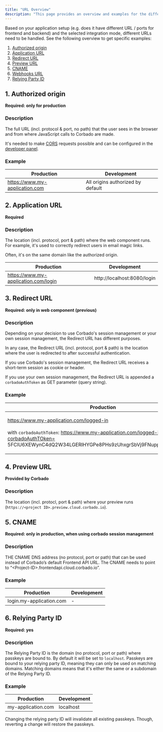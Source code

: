 ```yaml
---
title: "URL Overview"
description: "This page provides an overview and examples for the different URL types used with Corbado."
---
```


Based on your application setup (e.g. does it have different URL / ports for frontend and backend) and the selected integration mode, different URLs need to be handled. See the following overview to get specific examples:

1. [Authorized origin](#1-authorized-origin)
2. [Application URL](#2-application-url)
3. [Redirect URL](#3-redirect-url)
4. [Preview URL](#4-preview-url)
5. [CNAME](#5-cname)
6. [Webhooks URL](#6-webhooks-url)
7. [Relying Party ID](#7-relying-party-id)

## 1. Authorized origin

**Required: only for production**

### Description

The full URL (incl. protocol & port, no path) that the user sees in the browser and from where JavaScript calls to Corbado are made.

It's needed to make [CORS](/corbado-complete/helpful-guides/cross-origin-resource-sharing-cors) requests possible and can be
configured in the [developer panel](https://app.corbado.com/settings/general?tab=Authorized+origins).

### Example

| Production                     | Development                       |
|--------------------------------|-----------------------------------|
| https://www.my-application.com | All origins authorized by default |

## 2. Application URL

**Required**

### Description

The location (incl. protocol, port & path) where the web component runs.
For example, it's used to correctly redirect users in email magic links.

Often, it's on the same domain like the authorized origin.

| Production                           | Development                 |
|--------------------------------------|-----------------------------|
| https://www.my-application.com/login | http://localhost:8080/login |

## 3. Redirect URL

**Required: only in web component (previous)**

### Description

Depending on your decision to use Corbado's session management or your own session management, the Redirect URL has different purposes.

In any case, the Redirect URL (incl. protocol, port & path) is the location where the user is redirected to after successful authentication.

If you use Corbado's session management, the Redirect URL receives a short-term session as cookie or header.

If you use your own session management, the Redirect URL is appended a `corbadoAuthToken` as GET parameter (query string).

### Example

| Production                                                                                                                                                                                                               | Development                                                                                                                                                                                                 |
|--------------------------------------------------------------------------------------------------------------------------------------------------------------------------------------------------------------------------|-------------------------------------------------------------------------------------------------------------------------------------------------------------------------------------------------------------|
| <p>https://www.my-application.com/logged-in<br/><br/>with <code>corbadoAuthToken</code>: https://www.my-application.com/logged-in?corbadoAuthTOken= 5FClU6XEWynC4dQ2W34LGERlHYGPe8PHs9zUhxgrSbVj9FNupp5lE5z4lMoRpDlP</p> | <p>http://localhost:8080/logged-in<br/><br/>with <code>corbadoAuthToken</code>: http://localhost:8080/logged-in?corbadoAuthToken= 5FClU6XEWynC4dQ2W34LGERlHYGPe8PHs9zUhxgrSbVj9FNupp5lE5z4lMoRpDlP:8080</p> |

## 4. Preview URL

**Provided by Corbado**

### Description

The location (incl. protocl, port & path) where your preview runs (`https://<project ID>.preview.cloud.corbado.io`).

## 5. CNAME

**Required: only in production, when using corbado session management**

### Description

THE CNAME DNS address (no protocol, port or path) that can be used instead of Corbado’s default Frontend API URL.
The CNAME needs to point to “\<Project-ID>.frontendapi.cloud.corbado.io”.

### Example

| Production               | Development |
|--------------------------|-------------|
| login.my-application.com | -           |

## 6. Relying Party ID

**Required: yes**

### Description

The Relying Party ID is the domain (no protocol, port or path) where passkeys are bound to.
By default it will be set to `localhost`.
Passkeys are bound to your relying party ID, meaning they can only be used on matching domains.
Matching domains means that it's either the same or a subdomain of the Relying Party ID.&#x20;

### Example

| Production         | Development |
|--------------------|-------------|
| my-application.com | localhost   |

<Warning>
    Changing the relying party ID will invalidate all existing passkeys.
    Though, reverting a change will restore the passkeys.
</Warning>
